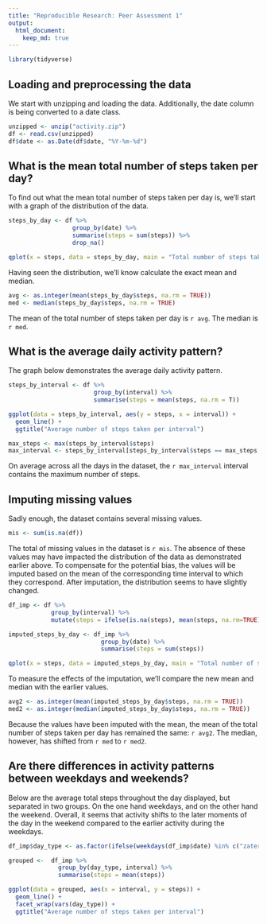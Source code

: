 ```yaml
---
title: "Reproducible Research: Peer Assessment 1"
output: 
  html_document:
    keep_md: true
---
```


```r
library(tidyverse)
```

## Loading and preprocessing the data
We start with unzipping and loading the data. Additionally, the date column is being converted to a date class.
```r
unzipped <- unzip("activity.zip")
df <- read.csv(unzipped)
df$date <- as.Date(df$date, "%Y-%m-%d")
```


## What is the mean total number of steps taken per day?
To find out what the mean total number of steps taken per day is, we'll start with a graph of the distribution of the data.
```r
steps_by_day <- df %>%
                  group_by(date) %>%
                  summarise(steps = sum(steps)) %>%
                  drop_na()

qplot(x = steps, data = steps_by_day, main = "Total number of steps taken each day", xlab = "steps")
```

Having seen the distribution, we'll know calculate the exact mean and median.
```r
avg <- as.integer(mean(steps_by_day$steps, na.rm = TRUE))
med <- median(steps_by_day$steps, na.rm = TRUE)
```
The mean of the total number of steps taken per day is `r avg`. The median is `r med`.


## What is the average daily activity pattern?
The graph below demonstrates the average daily activity pattern.
```r
steps_by_interval <- df %>%
                        group_by(interval) %>%
                        summarise(steps = mean(steps, na.rm = T))

ggplot(data = steps_by_interval, aes(y = steps, x = interval)) +
  geom_line() +
  ggtitle("Average number of steps taken per interval")
```

```r
max_steps <- max(steps_by_interval$steps)
max_interval <- steps_by_interval[steps_by_interval$steps == max_steps, "interval"]
```
On average across all the days in the dataset, the `r max_interval` interval contains the maximum number of steps.

## Imputing missing values
Sadly enough, the dataset contains several missing values.
```r
mis <- sum(is.na(df))
```
The total of missing values in the dataset is `r mis`.
The absence of these values may have impacted the distribution of the data as demonstrated earlier above.
To compensate for the potential bias, the values will be imputed based on the mean of the corresponding time interval to which they correspond. After imputation, the distribution seems to have slightly changed.
```r
df_imp <- df %>% 
            group_by(interval) %>%
            mutate(steps = ifelse(is.na(steps), mean(steps, na.rm=TRUE), steps))

imputed_steps_by_day <- df_imp %>%
                          group_by(date) %>%
                          summarise(steps = sum(steps))

qplot(x = steps, data = imputed_steps_by_day, main = "Total number of steps taken each day", xlab = "steps")

```

To measure the effects of the imputation, we'll compare the new mean and median with the earlier values.
```r
avg2 <- as.integer(mean(imputed_steps_by_day$steps, na.rm = TRUE))
med2 <- as.integer(median(imputed_steps_by_day$steps, na.rm = TRUE))
```
Because the values have been imputed with the mean, the mean of the total number of steps taken per day has remained the same: `r avg2`. The median, however, has shifted from `r med` to `r med2`.


## Are there differences in activity patterns between weekdays and weekends?
Below are the average total steps throughout the day displayed, but separated in two groups. On the one hand weekdays, and on the other hand the weekend. Overall, it seems that activity shifts to the later moments of the day in the weekend compared to the earlier activity during the weekdays.
```r
df_imp$day_type <- as.factor(ifelse(weekdays(df_imp$date) %in% c("zaterdag", "zondag"), "weekend", "weekday"))

grouped <-  df_imp %>%
              group_by(day_type, interval) %>%
              summarise(steps = mean(steps))

ggplot(data = grouped, aes(x = interval, y = steps)) +
  geom_line() +
  facet_wrap(vars(day_type)) +
  ggtitle("Average number of steps taken per interval")
```